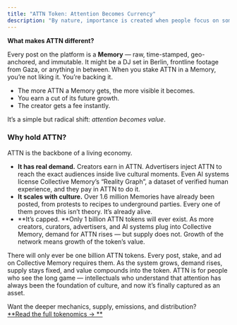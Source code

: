 ```yaml
---
title: "ATTN Token: Attention Becomes Currency"
description: "By nature, importance is created when people focus on something together. Online, big corporations interfere with that flow, building walls that decide what should matter and what should not. ATTN is modeled to restore that natural order. It turns attention into a tradable asset, so you can invest your attention in what matters to you. When you hold and stake ATTN, you are holding a piece of the world’s collective focus. As stories and ideas attract more attention, their value inside the system grows."
---
```


**What makes ATTN different?**

Every post on the platform is a **Memory** — raw, time-stamped, geo-anchored, and immutable. It might be a DJ set in Berlin, frontline footage from Gaza, or anything in between. When you stake ATTN in a Memory, you’re not liking it. You’re backing it.

- The more ATTN a Memory gets, the more visible it becomes.
- You earn a cut of its future growth.
- The creator gets a fee instantly.

It’s a simple but radical shift: _attention becomes value_.

### **Why hold ATTN?**

ATTN is the backbone of a living economy.

- **It has real demand.** Creators earn in ATTN. Advertisers inject ATTN to reach the exact audiences inside live cultural moments. Even AI systems license Collective Memory’s “Reality Graph”, a dataset of verified human experience, and they pay in ATTN to do it.
- **It scales with culture.** Over 1.6 million Memories have already been posted, from protests to recipes to underground parties. Every one of them proves this isn’t theory. It’s already alive.
- **It’s capped. **Only 1 billion ATTN tokens will ever exist. As more creators, curators, advertisers, and AI systems plug into Collective Memory, demand for ATTN rises — but supply does not. Growth of the network means growth of the token’s value.

There will only ever be one billion ATTN tokens. Every post, stake, and ad on Collective Memory requires them. As the system grows, demand rises, supply stays fixed, and value compounds into the token. ATTN is for people who see the long game — intellectuals who understand that attention has always been the foundation of culture, and now it’s finally captured as an asset.

Want the deeper mechanics, supply, emissions, and distribution?\
[\*\*Read the full tokenomics → \*\*](https://docs.collectivememory.ai/attn-token)
